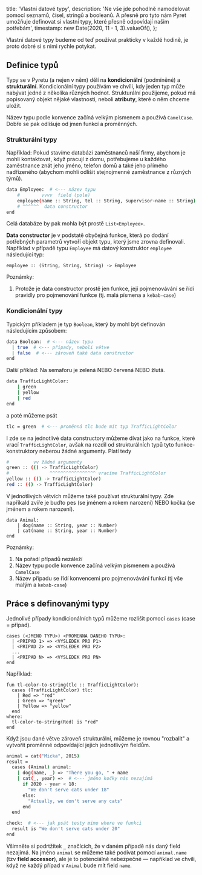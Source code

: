   title: 'Vlastní datové typy',
  description:
    'Ne vše jde pohodlně namodelovat pomocí seznamů, čísel, stringů a booleanů. A přesně pro tyto nám Pyret umožňuje definovat si vlastní typy, které přesně odpovídají našim potřebám',
  timestamp: new Date(2020, 11 - 1, 3).valueOf(),
};

Vlastní datové typy budeme od teď používat prakticky v každé hodině, je proto dobré si s nimi rychle potykat.

## Definice typů

Typy se v Pyretu (a nejen v něm) dělí na **kondicionální** (podmíněné) a **strukturální**. Kondicionální typy používám ve chvíli, kdy jeden typ může nabývat jedné z několika různých hodnot. Strukturální použijeme, pokud má popisovaný objekt nějaké vlastnosti, neboli **atributy**, které o něm chceme uložit.

Název typu podle konvence začíná velkým písmenem a používá `CamelCase`. Dobře se pak odlišuje od jmen funkcí a proměnných.

### Strukturální typy

Například: Pokud stavíme databázi zaměstnanců naší firmy, abychom je mohli kontaktovat, když pracují z domu, potřebujeme u každého zaměstnance znát jeho jméno, telefon domů a také jeho přímého nadřízeného (abychom mohli odlišit stejnojmenné zaměstnance z různých týmů).

```bash
data Employee:  # <--- název typu
    #        vvvv  field (pole)
    employee(name :: String, tel :: String, supervisor-name :: String)
    # ^^^^^^  data constructor
end
```

Celá databáze by pak mohla být prostě `List<Employee>`.

**Data constructor** je v podstatě obyčejná funkce, která po dodání potřebných parametrů vytvoří objekt typu, který jsme zrovna definovali. Například v případě typu `Employee` má datový konstruktor `employee` následující typ:

```
employee :: (String, String, String) -> Employee
```

Poznámky:

1. Protože je data constructor prostě jen funkce, její pojmenovávání se řídí pravidly pro pojmenování funkce (tj. malá písmena a `kebab-case`)

### Kondicionální typy

Typickým příkladem je typ `Boolean`, který by mohl být definován následujícím způsobem:

```bash
data Boolean:  # <--- název typu
  | true  # <--- případy, neboli větve
  | false  # <--- zároveň také data constructor
end
```

Další příklad: Na semaforu je zelená NEBO červená NEBO žlutá.

```bash
data TrafficLightColor:
    | green
    | yellow
    | red
end
```

a poté můžeme psát

```bash
tlc = green  # <--- proměnná tlc bude mít typ TrafficLightColor
```

I zde se na jednotlivé data constructory můžeme dívat jako na funkce, které vrací `TrafficLightColor`, avšak na rozdíl od strukturálních typů tyto funkce-konstruktory neberou žádné argumenty. Platí tedy

```bash
#         vv žádné argumenty
green :: (() -> TrafficLightColor)
#               ^^^^^^^^^^^^^^^^^ vracíme TrafficLightColor
yellow :: (() -> TrafficLightColor)
red :: (() -> TrafficLightColor)
```

V jednotlivých větvích můžeme také používat strukturální typy. Zde napříkald zvíře je buďto pes (se jménem a rokem narození) NEBO kočka (se jménem a rokem narození).

```
data Animal:
    | dog(name :: String, year :: Number)
    | cat(name :: String, year :: Number)
end
```

Poznámky:

1. Na pořadí případů nezáleží
2. Název typu podle konvence začíná velkým písmenem a používá `CamelCase`
3. Název případu se řídí konvencemi pro pojmenovávání funkcí (tj vše malým a `kebab-case`)

## Práce s definovanými typy

Jednolivé případy kondicionálních typů můžeme rozlišit pomocí `cases` (case = případ).

```
cases (<JMENO TYPU>) <PROMENNA DANEHO TYPU>:
  | <PRIPAD 1> => <VYSLEDEK PRO P1>
  | <PRIPAD 2> => <VYSLEDEK PRO P2>
  ...
  | <PRIPAD N> => <VYSLEDEK PRO PN>
end
```

Například:

```
fun tl-color-to-string(tlc :: TrafficLightColor):
  cases (TrafficLightColor) tlc:
    | Red => "red"
    | Green => "green"
    | Yellow => "yellow"
  end
where:
  tl-color-to-string(Red) is "red"
end
```

Když jsou dané větve zároveň strukturální, můžeme je rovnou "rozbalit" a vytvořit proměnné odpovídající jejich jednotlivým fieldům.

```bash
animal = cat("Micka", 2015)
result =
  cases (Animal) animal:
    | dog(name, _) => "There you go, " + name
    | cat(_, year) =>  # <--- jméno kočky nás nezajímá
      if 2020 - year < 18:
        "We don't serve cats under 18"
      else:
        "Actually, we don't serve any cats"
      end
  end

check:  # <--- jak psát testy mimo where ve funkci
  result is "We don't serve cats under 20"
end
```

Všimněte si podrtžítek `_` značících, že v daném případě nás daný field nezajímá. Na jméno `animal` se můžeme také podívat pomocí `animal.name` (tzv **field accessor**), ale je to potenciálně nebezpečné — například ve chvíli, když ne každý případ v `Animal` bude mít field `name`.
